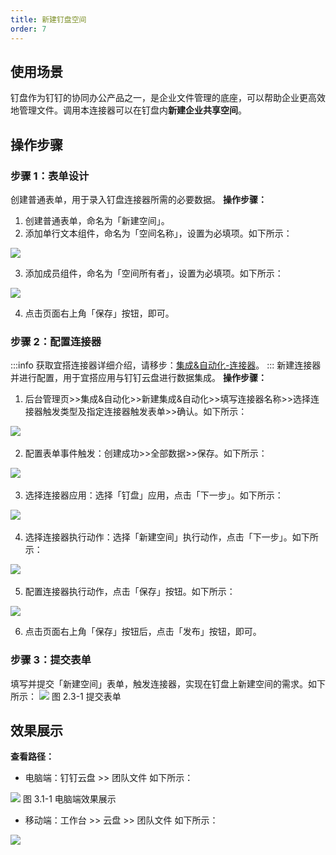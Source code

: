 ```yaml
---
title: 新建钉盘空间
order: 7
---
```


## 使用场景

钉盘作为钉钉的协同办公产品之一，是企业文件管理的底座，可以帮助企业更高效地管理文件。调用本连接器可以在钉盘内**新建企业共享空间**。

## 操作步骤

### 步骤 1：表单设计

创建普通表单，用于录入钉盘连接器所需的必要数据。
**操作步骤：**

1. 创建普通表单，命名为「新建空间」。
1. 添加单行文本组件，命名为「空间名称」，设置为必填项。如下所示：

![](https://img.alicdn.com/imgextra/i3/O1CN011hwogl1sVARI7uVEt_!!6000000005771-2-tps-1918-975.png_.webp)

3. 添加成员组件，命名为「空间所有者」，设置为必填项。如下所示：

![](https://img.alicdn.com/imgextra/i3/O1CN01dxiFj8205XCPmtPgk_!!6000000006798-2-tps-1918-970.png_.webp)

4. 点击页面右上角「保存」按钮，即可。

### 步骤 2：配置连接器

:::info
获取宜搭连接器详细介绍，请移步：[集成&自动化-连接器](/docs/guide/concept/connector)。
:::
新建连接器并进行配置，用于宜搭应用与钉钉云盘进行数据集成。
**操作步骤：**

1. 后台管理页>>集成&自动化>>新建集成&自动化>>填写连接器名称>>选择连接器触发类型及指定连接器触发表单>>确认。如下所示：

![](https://img.alicdn.com/imgextra/i1/O1CN01K41CA61W9FwbthPsu_!!6000000002745-2-tps-1915-975.png_.webp)
​

2. 配置表单事件触发：创建成功>>全部数据>>保存。如下所示：

![](https://img.alicdn.com/imgextra/i3/O1CN01xVYFQz1QbktWd6XA6_!!6000000001995-2-tps-1917-975.png_.webp)
​

3. 选择连接器应用：选择「钉盘」应用，点击「下一步」。如下所示：

![](https://img.alicdn.com/imgextra/i3/O1CN01Kl7NQq1DgFmIQ5jTY_!!6000000000245-2-tps-1918-976.png_.webp)
​

4. 选择连接器执行动作：选择「新建空间」执行动作，点击「下一步」。如下所示：

![](https://img.alicdn.com/imgextra/i2/O1CN01NYSwYk1HpByOWCmtO_!!6000000000806-2-tps-1918-976.png_.webp)
​

5. 配置连接器执行动作，点击「保存」按钮。如下所示：

![](https://img.alicdn.com/imgextra/i1/O1CN01wLfEgK1EaaUgMNSZa_!!6000000000368-2-tps-1918-975.png_.webp)

6. 点击页面右上角「保存」按钮后，点击「发布」按钮，即可。

### 步骤 3：提交表单

填写并提交「新建空间」表单，触发连接器，实现在钉盘上新建空间的需求。如下所示：
![](https://img.alicdn.com/imgextra/i4/O1CN01hV9n0A1vBsbkMXy5X_!!6000000006135-2-tps-1920-950.png_.webp)
图 2.3-1 提交表单

## 效果展示

**查看路径：**

- 电脑端：钉钉云盘 >> 团队文件 如下所示：

![](https://img.alicdn.com/imgextra/i4/O1CN01HW3w4C1tMINj0LizW_!!6000000005887-2-tps-1920-1039.png_.webp)
图 3.1-1 电脑端效果展示

- 移动端：工作台 >> 云盘 >> 团队文件 如下所示：

![](https://img.alicdn.com/imgextra/i1/O1CN01JXIjsx1Qaq6MJveJy_!!6000000001993-2-tps-857-992.png_.webp)
